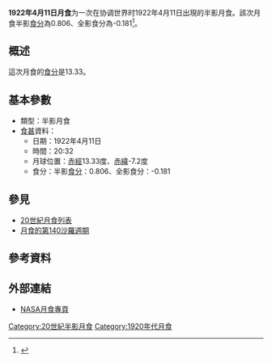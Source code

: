 {{vfd|沒有足夠的可靠資料來源能夠讓這個條目符合[[Wikipedia:關注度|Wikipedia:關注度]]中的標準|date=2022/06/08}}
{{Notability|time=2022-05-09T07:51:29+00:00}}
{{Infobox lunar eclipse
| date        = 1922年4月11日
| time        = 20:32
| nature     = 半影月食
| saros       = 140
| gamma           = 1.123
| magnitude      = 半影食分：0.806<br/>全影食分：-0.181
| par_duration   = 
| tot_duration    = 
| chart               = Lunar eclipse chart close-1922Apr11.png
}}
'''1922年4月11日月食'''为一次在协调世界时1922年4月11日出現的半影月食。該次月食半影[[食分|食分]]為0.806、全影食分為-0.181<ref name="nasa_catalog_list">{{cite web|url=http://eclipse.gsfc.nasa.gov/LEcat/LE1901-2000.html|title=Lunar Eclipses: 1901 to 2000|language=en|publisher=[[NASA|NASA]]|archiveurl=https://web.archive.org/web/20080331031357/http://eclipse.gsfc.nasa.gov/LEcat/LE1901-2000.html|archivedate=2008-03-31|deadurl=yes|accessdate=2016-09-10}}</ref>。

== 概述 ==
這次月食的[[食分|食分]]是13.33。

== 基本參數 ==
{{NoteUTC}}
* 類型：半影月食
*[[食甚|食甚]]資料：
** 日期：1922年4月11日
** 時間：20:32
** 月球位置：[[赤經|赤經]]13.33度、[[赤緯|赤緯]]-7.2度
** 食分：半影[[食分|食分]]：0.806、全影食分：-0.181


== 參見 ==
{{portal box|天文學}}
* [[20世紀月食列表|20世紀月食列表]]
* [[月食的第140沙羅週期|月食的第140沙羅週期]]

== 參考資料 ==
{{reflist}}

== 外部連結 ==
* [http://eclipse.gsfc.nasa.gov/lunar.html NASA月食專頁]{{Wayback|url=http://eclipse.gsfc.nasa.gov/lunar.html |date=20181231235927 }}{{en icon}}
{{Lunar-eclipse-stub}}
{{月食}}

[[Category:20世紀半影月食|Category:20世紀半影月食]]
[[Category:1920年代月食|Category:1920年代月食]]